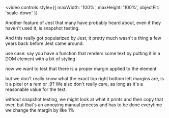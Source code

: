 

<Invert>

<video
  controls
  style={{ maxWidth: '100%', maxHeight: '100%', objectFit: 'scale-down' }}
>
  <source src={jestWithoutSnapshotTesting} type="video/webm" />
</video>

</Invert>

<Notes>

Another feature of Jest that many have probably heard about, even if they haven't used it, is snapshot testing.

And this really got popularized by Jest, it pretty much wasn't a thing a few years back before Jest came around.

use case: say you have a function that renders some text by putting it in a DOM element with a bit of styling

now we want to test that there is a proper margin applied to the element

but we don't really know what the exact top right bottom left margins are, is it a pixel or a rem or .9? We also don't really care, as long as it's a reasonable value for the text.

without snapshot testing, we might look at what it prints and then copy that over, but that's an annoying manual process and has to be done everytime we change the margin by like 1%

</Notes>
